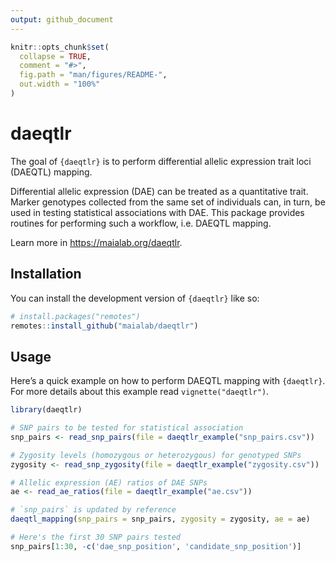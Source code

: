 ```yaml
---
output: github_document
---
```


<!-- README.md is generated from README.Rmd. Please edit that file -->

```r
knitr::opts_chunk$set(
  collapse = TRUE,
  comment = "#>",
  fig.path = "man/figures/README-",
  out.width = "100%"
)
```

# daeqtlr

<!-- badges: start -->

<!-- badges: end -->

The goal of `{daeqtlr}` is to perform differential allelic expression trait loci
(DAEQTL) mapping.

Differential allelic expression (DAE) can be treated as a quantitative trait.
Marker genotypes collected from the same set of individuals can, in turn, be
used in testing statistical associations with DAE. This package provides
routines for performing such a workflow, i.e. DAEQTL mapping.

Learn more in <https://maialab.org/daeqtlr>.

## Installation

You can install the development version of `{daeqtlr}` like so:

``` r
# install.packages("remotes")
remotes::install_github("maialab/daeqtlr")
```

## Usage

Here's a quick example on how to perform DAEQTL mapping with `{daeqtlr}`. For
more details about this example read `vignette("daeqtlr")`.

```r
library(daeqtlr)

# SNP pairs to be tested for statistical association
snp_pairs <- read_snp_pairs(file = daeqtlr_example("snp_pairs.csv"))

# Zygosity levels (homozygous or heterozygous) for genotyped SNPs
zygosity <- read_snp_zygosity(file = daeqtlr_example("zygosity.csv"))

# Allelic expression (AE) ratios of DAE SNPs
ae <- read_ae_ratios(file = daeqtlr_example("ae.csv"))

# `snp_pairs` is updated by reference
daeqtl_mapping(snp_pairs = snp_pairs, zygosity = zygosity, ae = ae)

# Here's the first 30 SNP pairs tested
snp_pairs[1:30, -c('dae_snp_position', 'candidate_snp_position')]
```
